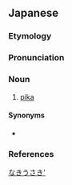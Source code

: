 ==Japanese==

===Etymology===
{{ja-kanjitab|||か|うさぎ|yomi=irr|sort=はつかうさき'}}
{{rfe|lang=ja}}

===Pronunciation===
{{ja-pron|ハツカウサギ|acc=4|acc_ref=DJR|y=i}}

===Noun===
{{ja-noun|はつかうさぎ|ハツカウサギ|head=[[二十日]][[兎]]}}

# [[pika]]

====Synonyms====
* {{ja-l|啼兎|ナキウサギ|[[nakiusagi]]}}

===References===
<references/>

[[Category:ja:Lagomorphs|なきうさき']]
